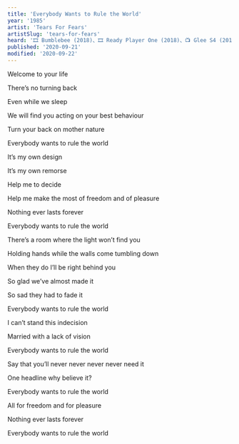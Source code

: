 ```yaml
---
title: 'Everybody Wants to Rule the World'
year: '1985'
artist: 'Tears For Fears'
artistSlug: 'tears-for-fears'
heard: '🎞 Bumblebee (2018)、🎞 Ready Player One (2018)、📺 Glee S4 (2012)、🎞 Click (2006)'
published: '2020-09-21'
modified: '2020-09-22'
---
```


<LyricSection>

Welcome to your life

There&rsquo;s no turning back

Even while we sleep

We will find you acting on your best behaviour

Turn your back on mother nature

Everybody wants to rule the world

</LyricSection>

<LyricSection>

It&rsquo;s my own design

It&rsquo;s my own remorse

Help me to decide

Help me make the most of freedom and of pleasure

Nothing ever lasts forever

Everybody wants to rule the world

</LyricSection>

<LyricSection>

There&rsquo;s a room where the light won&rsquo;t find you

Holding hands while the walls come tumbling down

When they do I&rsquo;ll be right behind you

So glad we&rsquo;ve almost made it

So sad they had to fade it

Everybody wants to rule the world

</LyricSection>

<LyricSection>

I can&rsquo;t stand this indecision

Married with a lack of vision

Everybody wants to rule the world

Say that you&rsquo;ll never never never never need it

One headline why believe it?

Everybody wants to rule the world

</LyricSection>

<LyricSection>

All for freedom and for pleasure

Nothing ever lasts forever

Everybody wants to rule the world

</LyricSection>
